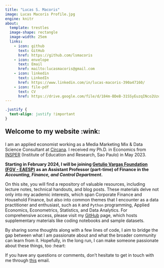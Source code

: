 ```yaml
---
title: "Lucas S. Macoris"
image: Lucas Macoris Profile.jpg
engine: knitr
about:
  template: trestles
  image-shape: rectangle
  image-width: 25em
  links:
    - icon: github
      text: GitHub
      href: https://github.com/lsmacoris
    - icon: envelope
      text: Email
      href: mailto:lucasmacoris@gmail.com
    - icon: linkedin
      text: LinkedIn
      href: https://www.linkedin.com/in/lucas-macoris-390a47160/
    - icon: file-pdf
      text: CV
      href: https://drive.google.com/file/d/184m-BDeB-31SSyEuzqINco2UzqRFXhma/view?usp=drive_link
---
```


```css
.justify {
  text-align: justify !important
}
```

::: {.justify}


::: {style="font-size: 150%;"}
**Welcome to my website :wink:**
:::

I am an applied economist working as a Media Marketing Mix & Data Science Consultant at [Circana](https://www.circana.com/). I received my Ph.D. in Economics from [INSPER](https://www.insper.edu.br/en/) (Institute of Education and Research, Sao Paulo) in May 2023.

**Starting in February 2024, I will be joining [Getulio Vargas Foundation (FGV - EAESP)](https://eaesp.fgv.br/en) as an Assistant Professor (part-time) of Finance in the *Accounting, Finance, and Control Department*.**

On this site, you will find a repository of valuable resources, including lecture notes, technical handouts, and blog posts. These materials delve not only into my academic interests, which span Corporate Finance and Household Finance, but also into common themes that I encounter as a data practitioner and enthusiast, such as `R` and `Python` programming, Applied Economics, Econometrics, Statistics, and Data Analytics. For comprehensive access, please visit my [GitHub](https://github.com/lsmacoris) page, which hosts supplementary materials like coding notebooks and sample datasets.

By sharing some thoughts along with a few lines of code, I aim to bridge the gap between what I am passionate about and what the broader community can learn from it. Hopefully, in the long run, I can make someone passionate about these things, too :heart:

If you have any questions or comments, don't hesitate to get in touch with me through [this](mailto:lucasmacoris@gmail.com) email.


:::
